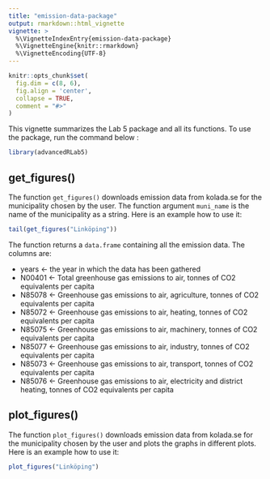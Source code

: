 ```yaml
---
title: "emission-data-package"
output: rmarkdown::html_vignette
vignette: >
  %\VignetteIndexEntry{emission-data-package}
  %\VignetteEngine{knitr::rmarkdown}
  %\VignetteEncoding{UTF-8}
---
```


```r
knitr::opts_chunk$set(
  fig.dim = c(8, 6),
  fig.align = 'center',
  collapse = TRUE,
  comment = "#>"
)
```
This vignette summarizes the Lab 5 package and all its functions. To use the package, run the command below :
```r
library(advancedRLab5)
```

## get_figures()
The function `get_figures()` downloads emission data from kolada.se for
the municipality chosen by the user. The function argument `muni_name` is the name of the municipality
as a string. Here is an example how to use it:
```r
tail(get_figures("Linköping"))
```
The function returns a `data.frame` containing all the emission data. The
columns are:

* years <- the year in which the data has been gathered
* N00401 <- Total greenhouse gas emissions to air, tonnes of CO2 equivalents per capita
* N85078 <- Greenhouse gas emissions to air, agriculture, tonnes of CO2 equivalents per capita
* N85072 <- Greenhouse gas emissions to air, heating, tonnes of CO2 equivalents per capita
* N85075 <- Greenhouse gas emissions to air, machinery, tonnes of CO2 equivalents per capita
* N85077 <- Greenhouse gas emissions to air, industry, tonnes of CO2 equivalents per capita
* N85073 <- Greenhouse gas emissions to air, transport, tonnes of CO2 equivalents per capita
* N85076 <- Greenhouse gas emissions to air, electricity and district heating, tonnes of CO2 equivalents per capita

## plot_figures()
The function `plot_figures()` downloads emission data from kolada.se for the 
municipality chosen by the user and plots the graphs in different plots.
Here is an example how to use it:
```r
plot_figures("Linköping")
```
